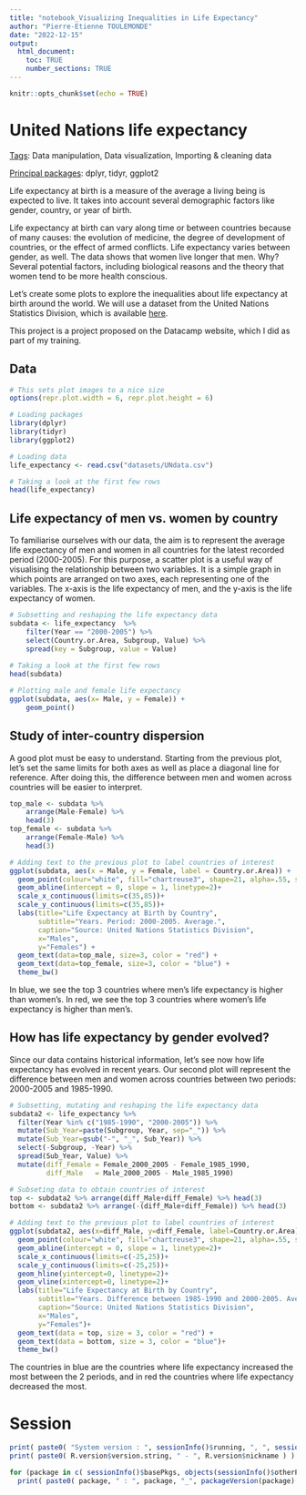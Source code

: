 ---
title: "notebook_Visualizing Inequalities in Life Expectancy"
author: "Pierre-Etienne TOULEMONDE"
date: "2022-12-15"
output:
  html_document:
    toc: TRUE
    number_sections: TRUE
---

```{r setup, include=FALSE}
knitr::opts_chunk$set(echo = TRUE)
```

# United Nations life expectancy

<u>Tags</u>: Data manipulation, Data visualization, Importing & cleaning data

<u>Principal packages</u>: dplyr, tidyr, ggplot2

Life expectancy at birth is a measure of the average a living being is expected to live. It takes into account several demographic factors like gender, country, or year of birth.

Life expectancy at birth can vary along time or between countries because of many causes: the evolution of medicine, the degree of development of countries, or the effect of armed conflicts. Life expectancy varies between gender, as well. The data shows that women live longer that men. Why? Several potential factors, including biological reasons and the theory that women tend to be more health conscious.

Let's create some plots to explore the inequalities about life expectancy at birth around the world. We will use a dataset from the United Nations Statistics Division, which is available <a href="http://data.un.org/Data.aspx?d=GenderStat&f=inID:37&c=1,2,3,4,5,6&s=crEngName:asc,sgvEngName:asc,timeEngName:desc&v=1">here</a>.

This project is a project proposed on the Datacamp website, which I did as part of my training.

## Data

```{r imports, warning=FALSE, message=FALSE}
# This sets plot images to a nice size
options(repr.plot.width = 6, repr.plot.height = 6)

# Loading packages
library(dplyr)
library(tidyr)
library(ggplot2)

# Loading data
life_expectancy <- read.csv("datasets/UNdata.csv") 

# Taking a look at the first few rows
head(life_expectancy)
```

## Life expectancy of men vs. women by country
To familiarise ourselves with our data, the aim is to represent the average life expectancy of men and women in all countries for the latest recorded period (2000-2005). For this purpose, a scatter plot is a useful way of visualising the relationship between two variables. It is a simple graph in which points are arranged on two axes, each representing one of the variables.
The x-axis is the life expectancy of men, and the y-axis is the life expectancy of women.

```{r univariate_description}
# Subsetting and reshaping the life expectancy data
subdata <- life_expectancy  %>% 
    filter(Year == "2000-2005") %>% 
    select(Country.or.Area, Subgroup, Value) %>% 
    spread(key = Subgroup, value = Value)
    
# Taking a look at the first few rows
head(subdata)

# Plotting male and female life expectancy
ggplot(subdata, aes(x= Male, y = Female)) +
    geom_point()
```

## Study of inter-country dispersion
A good plot must be easy to understand. Starting from the previous plot, let's set the same limits for both axes as well as place a diagonal line for reference. After doing this, the difference between men and women across countries will be easier to interpret.

```{r inter-country_dispersion}
top_male <- subdata %>% 
    arrange(Male-Female) %>% 
    head(3)
top_female <- subdata %>% 
    arrange(Female-Male) %>% 
    head(3)

# Adding text to the previous plot to label countries of interest
ggplot(subdata, aes(x = Male, y = Female, label = Country.or.Area)) +
  geom_point(colour="white", fill="chartreuse3", shape=21, alpha=.55, size=5)+
  geom_abline(intercept = 0, slope = 1, linetype=2)+
  scale_x_continuous(limits=c(35,85))+
  scale_y_continuous(limits=c(35,85))+
  labs(title="Life Expectancy at Birth by Country",
       subtitle="Years. Period: 2000-2005. Average.",
       caption="Source: United Nations Statistics Division",
       x="Males",
       y="Females") +
  geom_text(data=top_male, size=3, color = "red") +
  geom_text(data=top_female, size=3, color = "blue") +
  theme_bw()
```

In blue, we see the top 3 countries where men's life expectancy is higher than women's. In red, we see the top 3 countries where women's life expectancy is higher than men's.

## How has life expectancy by gender evolved?
Since our data contains historical information, let's see now how life expectancy has evolved in recent years. Our second plot will represent the difference between men and women across countries between two periods: 2000-2005 and 1985-1990.

```{r life_expectancy_by_gender}
# Subsetting, mutating and reshaping the life expectancy data
subdata2 <- life_expectancy %>% 
  filter(Year %in% c("1985-1990", "2000-2005")) %>% 
  mutate(Sub_Year=paste(Subgroup, Year, sep="_")) %>% 
  mutate(Sub_Year=gsub("-", "_", Sub_Year)) %>% 
  select(-Subgroup, -Year) %>%
  spread(Sub_Year, Value) %>% 
  mutate(diff_Female = Female_2000_2005 - Female_1985_1990, 
         diff_Male   = Male_2000_2005 - Male_1985_1990)

# Subseting data to obtain countries of interest
top <- subdata2 %>% arrange(diff_Male+diff_Female) %>% head(3)
bottom <- subdata2 %>% arrange(-(diff_Male+diff_Female)) %>% head(3)

# Adding text to the previous plot to label countries of interest
ggplot(subdata2, aes(x=diff_Male, y=diff_Female, label=Country.or.Area), guide=FALSE)+
  geom_point(colour="white", fill="chartreuse3", shape=21, alpha=.55, size=5)+
  geom_abline(intercept = 0, slope = 1, linetype=2)+
  scale_x_continuous(limits=c(-25,25))+
  scale_y_continuous(limits=c(-25,25))+
  geom_hline(yintercept=0, linetype=2)+
  geom_vline(xintercept=0, linetype=2)+
  labs(title="Life Expectancy at Birth by Country",
       subtitle="Years. Difference between 1985-1990 and 2000-2005. Average.",
       caption="Source: United Nations Statistics Division",
       x="Males",
       y="Females")+
  geom_text(data = top, size = 3, color = "red") +
  geom_text(data = bottom, size = 3, color = "blue")+
  theme_bw()
```

The countries in blue are the countries where life expectancy increased the most between the 2 periods, and in red the countries where life expectancy decreased the most.

# Session

```{r session_info}
print( paste0( "System version : ", sessionInfo()$running, ", ", sessionInfo()$platform) )
print( paste0( R.version$version.string, " - ", R.version$nickname ) )

for (package in c( sessionInfo()$basePkgs, objects(sessionInfo()$otherPkgs) ) ) {
  print( paste0( package, " : ", package, "_", packageVersion(package) ) ) }
```

